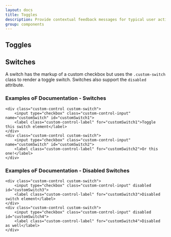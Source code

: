 ```yaml
---
layout: docs
title: Toggles
description: Provide contextual feedback messages for typical user actions with the handful of available and flexible toggle elements.
group: components
---
```



## Toggles

## Switches

A switch has the markup of a custom checkbox but uses the  `.custom-switch ` class to render a toggle switch. Switches also support the `disabled ` attribute.

### Examples oF Documentation - Switches

    <div class="custom-control custom-switch">
        <input type="checkbox" class="custom-control-input" name="customSwitch" id="customSwitch1">
        <label class="custom-control-label" for="customSwitch1">Toggle this switch element</label>
    </div>
    <div class="custom-control custom-switch">
        <input type="checkbox" class="custom-control-input" name="customSwitch" id="customSwitch2">
        <label class="custom-control-label" for="customSwitch2">Or this one!</label>
    </div>


### Examples oF Documentation - Disabled Switches

    <div class="custom-control custom-switch">
        <input type="checkbox" class="custom-control-input" disabled id="customSwitch3">
        <label class="custom-control-label" for="customSwitch3">Disabled switch element</label>
    </div>
    <div class="custom-control custom-switch">
        <input type="checkbox" class="custom-control-input" disabled id="customSwitch4">
        <label class="custom-control-label" for="customSwitch4">Disabled as well</label>
    </div>

